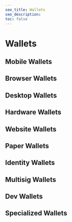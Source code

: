 ```yaml
---
seo_title: Wallets
seo_description:
toc: false
---
```



# Wallets

## Mobile Wallets

<WalletsTable wallets={wallets} filterBy="mobile" />

## Browser Wallets

<WalletsTable wallets={wallets} filterBy="browser" />

## Desktop Wallets

<WalletsTable wallets={wallets} filterBy="desktop" />

## Hardware Wallets

<WalletsTable wallets={wallets} filterBy="hardware" />

## Website Wallets

<WalletsTable wallets={wallets} filterBy="website" />

## Paper Wallets

<WalletsTable wallets={wallets} filterBy="paper" />

## Identity Wallets

<WalletsTable wallets={wallets} filterBy="identity" />

## Multisig Wallets

<WalletsTable wallets={wallets} filterBy="multisig" />

## Dev Wallets

<WalletsTable wallets={wallets} filterBy="dev" />

## Specialized Wallets

<WalletsTable wallets={wallets} filterBy="specialized" />
